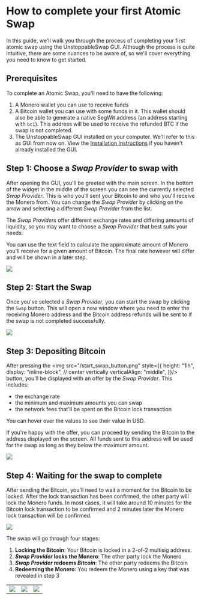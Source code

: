 # How to complete your first Atomic Swap

In this guide, we'll walk you through the process of completing your first atomic swap using the UnstoppableSwap GUI.
Although the process is quite intuitive, there are some nuances to be aware of, so we'll cover everything you need to know to get started.

## Prerequisites
To complete an Atomic Swap, you'll need to have the following:
1. A Monero wallet you can use to receive funds
2. A Bitcoin wallet you can use with some funds in it. This wallet should also be able to generate a native SegWit address (an address starting with `bc1`). This address will be used to receive the refunded BTC if the swap is not completed.
3. The UnstoppableSwap GUI installed on your computer. We'll refer to this as GUI from now on. View the [Installation Instructions](../getting_started/install_instructions) if you haven't already installed the GUI.

## Step 1: Choose a _Swap Provider_ to swap with
After opening the GUI, you'll be greeted with the main screen. In the bottom of the widget in the middle of the screen you can see the currently selected _Swap Provider_. This is who you'll sent your Bitcoin to and who you'll receive the Monero from. You can change the _Swap Provider_ by clicking on the arrow and selecting a different _Swap Provider_ from the list.

The _Swap Providers_ offer different exchange rates and differing amounts of liquidity, so you may want to choose a _Swap Provider_ that best suits your needs.

You can use the text field to calculate the approximate amount of Monero you'll receive for a given amount of Bitcoin. The final rate however will differ and will be shown in a later step.

<img src="/first_swap_1.png"/>

## Step 2: Start the Swap
Once you've selected a _Swap Provider_, you can start the swap by clicking the `Swap` button. This will open a new window where you need to enter the receiving Monero address and the Bitcoin address refunds will be sent to if the swap is not completed successfully.

<img src="/first_swap_2.png"/>

## Step 3: Depositing Bitcoin
After pressing the <img src="/start_swap_button.png" style={{
    height: "1lh",
    display: "inline-block",
    // center vertically
    verticalAlign: "middle",
}}/> button, you'll be displayed with an offer by the _Swap Provider_. This includes:
- the exchange rate
- the minimum and maximum amounts you can swap
- the network fees that'll be spent on the Bitcoin lock transaction

You can hover over the values to see their value in USD.

If you're happy with the offer, you can proceed by sending the Bitcoin to the address displayed on the screen.
All funds sent to this address will be used for the swap as long as they below the maximum amount.

<img src="/first_swap_3.png"/>

## Step 4: Waiting for the swap to complete

After sending the Bitcoin, you'll need to wait a moment for the Bitcoin to be locked.
After the lock transaction has been confirmed, the other party will lock the Monero funds.
In most cases, it will take around 10 minutes for the Bitcoin lock transaction to be confirmed and 2 minutes later the Monero lock transaction will be confirmed.

<img src="/first_swap_4.png"/>

The swap will go through four stages:
1. **Locking the Bitcoin**: Your Bitcoin is locked in a 2-of-2 multisig address.
2. **_Swap Provider_ locks the Monero**: The other party lock the Monero
3. **_Swap Provider_ redeems _Bitcoin_**: The other party redeems the Bitcoin
4. **Redeeming the Monero**: You redeem the Monero using a key that was revealed in step 3
<table>
    <tr>
        <td><img src="/first_swap_5.png"/></td>
        <td><img src="/first_swap_6.png"/></td>
        <td><img src="/first_swap_7.png"/></td>
    </tr>
</table>